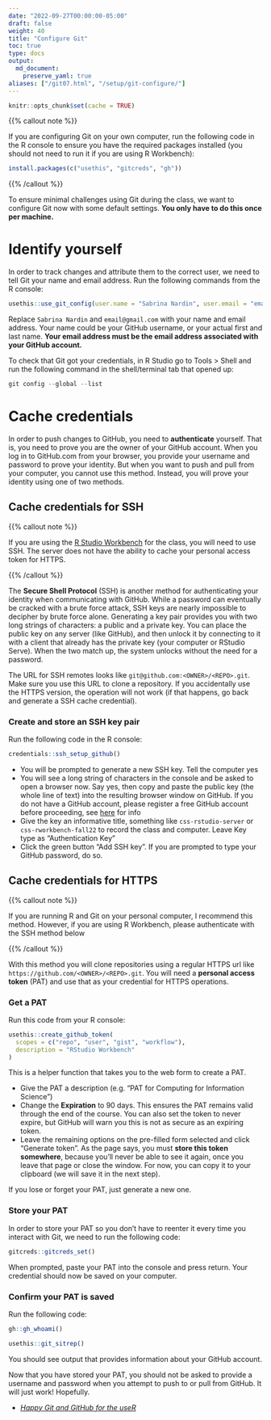 ```yaml
---
date: "2022-09-27T00:00:00-05:00"
draft: false
weight: 40
title: "Configure Git"
toc: true
type: docs
output:
  md_document:
    preserve_yaml: true
aliases: ["/git07.html", "/setup/git-configure/"]
---
```


```r
knitr::opts_chunk$set(cache = TRUE)
```

{{% callout note %}}

If you are configuring Git on your own computer, run the following code in the R console to ensure you have the required packages installed (you should not need to run it if you are using R Workbench):

```r
install.packages(c("usethis", "gitcreds", "gh"))
```

{{% /callout %}}

To ensure minimal challenges using Git during the class, we want to configure Git now with some default settings. **You only have to do this once per machine.**


# Identify yourself

In order to track changes and attribute them to the correct user, we need to tell Git your name and email address. Run the following commands from the R console:

```r
usethis::use_git_config(user.name = "Sabrina Nardin", user.email = "email@gmail.com")
```

Replace `Sabrina Nardin` and `email@gmail.com` with your name and email address. Your name could be your GitHub username, or your actual first and last name. **Your email address must be the email address associated with your GitHub account.**

To check that Git got your credentials, in R Studio go to Tools > Shell and run the following command in the shell/terminal tab that opened up:

```r
git config --global --list
```


# Cache credentials

In order to push changes to GitHub, you need to **authenticate** yourself. That is, you need to prove you are the owner of your GitHub account. When you log in to GitHub.com from your browser, you provide your username and password to prove your identity. But when you want to push and pull from your computer, you cannot use this method. Instead, you will prove your identity using one of two methods.


## Cache credentials for SSH

{{% callout note %}}

If you are using the [R Studio Workbench](/setup/r-server/) for the class, you will need to use SSH. The server does not have the ability to cache your personal access token for HTTPS.

{{% /callout %}}

The **Secure Shell Protocol** (SSH) is another method for authenticating your identity when communicating with GitHub. While a password can eventually be cracked with a brute force attack, SSH keys are nearly impossible to decipher by brute force alone. Generating a key pair provides you with two long strings of characters: a public and a private key. You can place the public key on any server (like GitHub), and then unlock it by connecting to it with a client that already has the private key (your computer or RStudio Serve). When the two match up, the system unlocks without the need for a password.

The URL for SSH remotes looks like `git@github.com:<OWNER>/<REPO>.git`. Make sure you use this URL to clone a repository. If you accidentally use the HTTPS version, the operation will not work (if that happens, go back and generate a SSH cache credential).


### Create and store an SSH key pair

Run the following code in the R console:

```r
credentials::ssh_setup_github()
```

<!--
new line of command cis-ds
```r credentials::ssh_keygen() ```
-->


* You will be prompted to generate a new SSH key. Tell the computer yes
* You will see a long string of characters in the console and be asked to open a browser now. Say yes, then copy and paste the public key (the whole line of text) into the resulting browser window on GitHub. If you do not have a GitHub account, please register a free GitHub account before proceeding, see [here](https://computing-soc-sci.netlify.app/setup/#for-both-options) for info
* Give the key an informative title, something like `css-rstudio-server` or `css-rworkbench-fall22` to record the class and computer. Leave Key type as "Authentication Key" 
* Click the green button "Add SSH key". If you are prompted to type your GitHub password, do so.



## Cache credentials for HTTPS

{{% callout note %}}

If you are running R and Git on your personal computer, I recommend this method. However, if you are using R Workbench, please authenticate with the SSH method below

{{% /callout %}}

With this method you will clone repositories using a regular HTTPS url like `https://github.com/<OWNER>/<REPO>.git`. You will need a **personal access token** (PAT) and use that as your credential for HTTPS operations.

### Get a PAT

Run this code from your R console:

```r
usethis::create_github_token(
  scopes = c("repo", "user", "gist", "workflow"),
  description = "RStudio Workbench"
)
```

This is a helper function that takes you to the web form to create a PAT.

- Give the PAT a description (e.g. "PAT for Computing for Information Science")
- Change the **Expiration** to 90 days. This ensures the PAT remains valid through the end of the course. You can also set the token to never expire, but GitHub will warn you this is not as secure as an expiring token.
- Leave the remaining options on the pre-filled form selected and click "Generate token". As the page says, you must **store this token somewhere**, because you'll never be able to see it again, once you leave that page or close the window. For now, you can copy it to your clipboard (we will save it in the next step).

If you lose or forget your PAT, just generate a new one.

### Store your PAT

In order to store your PAT so you don't have to reenter it every time you interact with Git, we need to run the following code:

```r
gitcreds::gitcreds_set()
```

When prompted, paste your PAT into the console and press return. Your credential should now be saved on your computer.

### Confirm your PAT is saved

Run the following code:

```r
gh::gh_whoami()

usethis::git_sitrep()
```

You should see output that provides information about your GitHub account.

Now that you have stored your PAT, you should not be asked to provide a username and password when you attempt to push to or pull from GitHub. It will just work! Hopefully.


<!-- # Acknowledgments -->

<!-- ```{r child = here::here("R", "_ack_stat545.Rmd")} -->
<!-- ``` -->
<!-- ```{r child = here::here("R", "_ack_ben.Rmd")} -->
<!-- ``` -->
* [*Happy Git and GitHub for the useR*](https://happygitwithr.com/)
